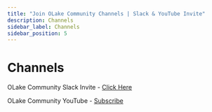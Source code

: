 ```yaml
---
title: "Join OLake Community Channels | Slack & YouTube Invite"
description: Channels
sidebar_label: Channels
sidebar_position: 5
---
```


# Channels

OLake Community Slack Invite - [Click Here](https://olake.io/slack)

OLake Community YouTube - [Subscribe](https://www.youtube.com/@olakeio)

